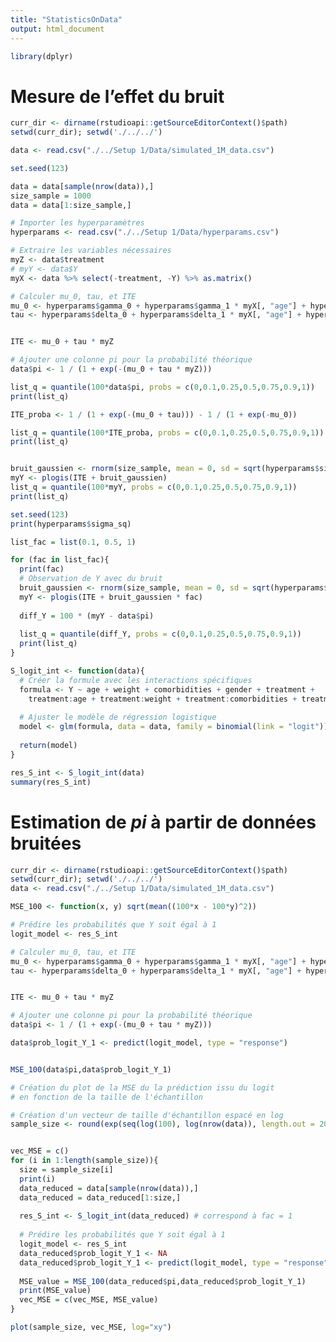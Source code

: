 ```yaml
---
title: "StatisticsOnData"
output: html_document
---
```


```r
library(dplyr)
```


# Mesure de l'effet du bruit

```r
curr_dir <- dirname(rstudioapi::getSourceEditorContext()$path)
setwd(curr_dir); setwd('./../../')

data <- read.csv("./../Setup 1/Data/simulated_1M_data.csv")

set.seed(123)

data = data[sample(nrow(data)),]
size_sample = 1000
data = data[1:size_sample,]

# Importer les hyperparamètres
hyperparams <- read.csv("./../Setup 1/Data/hyperparams.csv")
```


```r
# Extraire les variables nécessaires
myZ <- data$treatment
# myY <- data$Y
myX <- data %>% select(-treatment, -Y) %>% as.matrix()

# Calculer mu_0, tau, et ITE
mu_0 <- hyperparams$gamma_0 + hyperparams$gamma_1 * myX[, "age"] + hyperparams$gamma_2 * myX[, "weight"] + hyperparams$gamma_3 * myX[, "comorbidities"] + hyperparams$gamma_4 * myX[, "gender"]
tau <- hyperparams$delta_0 + hyperparams$delta_1 * myX[, "age"] + hyperparams$delta_2 * myX[, "weight"] + hyperparams$delta_3 * myX[, "comorbidities"] + hyperparams$delta_4 * myX[, "gender"]


ITE <- mu_0 + tau * myZ

# Ajouter une colonne pi pour la probabilité théorique
data$pi <- 1 / (1 + exp(-(mu_0 + tau * myZ)))

list_q = quantile(100*data$pi, probs = c(0,0.1,0.25,0.5,0.75,0.9,1))
print(list_q)

ITE_proba <- 1 / (1 + exp(-(mu_0 + tau))) - 1 / (1 + exp(-mu_0))

list_q = quantile(100*ITE_proba, probs = c(0,0.1,0.25,0.5,0.75,0.9,1))
print(list_q)


bruit_gaussien <- rnorm(size_sample, mean = 0, sd = sqrt(hyperparams$sigma_sq))
myY <- plogis(ITE + bruit_gaussien)
list_q = quantile(100*myY, probs = c(0,0.1,0.25,0.5,0.75,0.9,1))
print(list_q)

```

```r
set.seed(123)
print(hyperparams$sigma_sq)

list_fac = list(0.1, 0.5, 1)

for (fac in list_fac){
  print(fac)
  # Observation de Y avec du bruit
  bruit_gaussien <- rnorm(size_sample, mean = 0, sd = sqrt(hyperparams$sigma_sq))
  myY <- plogis(ITE + bruit_gaussien * fac)
  
  diff_Y = 100 * (myY - data$pi)
  
  list_q = quantile(diff_Y, probs = c(0,0.1,0.25,0.5,0.75,0.9,1))
  print(list_q)
}
```

```r
S_logit_int <- function(data){
  # Créer la formule avec les interactions spécifiques
  formula <- Y ~ age + weight + comorbidities + gender + treatment +
    treatment:age + treatment:weight + treatment:comorbidities + treatment:gender
  
  # Ajuster le modèle de régression logistique
  model <- glm(formula, data = data, family = binomial(link = "logit"))
  
  return(model)
}

res_S_int <- S_logit_int(data)
summary(res_S_int)
```

# Estimation de $pi$ à partir de données bruitées

```r
curr_dir <- dirname(rstudioapi::getSourceEditorContext()$path)
setwd(curr_dir); setwd('./../../')
data <- read.csv("./../Setup 1/Data/simulated_1M_data.csv")

MSE_100 <- function(x, y) sqrt(mean((100*x - 100*y)^2))

# Prédire les probabilités que Y soit égal à 1
logit_model <- res_S_int

# Calculer mu_0, tau, et ITE
mu_0 <- hyperparams$gamma_0 + hyperparams$gamma_1 * myX[, "age"] + hyperparams$gamma_2 * myX[, "weight"] + hyperparams$gamma_3 * myX[, "comorbidities"] + hyperparams$gamma_4 * myX[, "gender"]
tau <- hyperparams$delta_0 + hyperparams$delta_1 * myX[, "age"] + hyperparams$delta_2 * myX[, "weight"] + hyperparams$delta_3 * myX[, "comorbidities"] + hyperparams$delta_4 * myX[, "gender"]


ITE <- mu_0 + tau * myZ

# Ajouter une colonne pi pour la probabilité théorique
data$pi <- 1 / (1 + exp(-(mu_0 + tau * myZ)))

data$prob_logit_Y_1 <- predict(logit_model, type = "response")


MSE_100(data$pi,data$prob_logit_Y_1)
```

```r
# Création du plot de la MSE du la prédiction issu du logit
# en fonction de la taille de l'échantillon

# Création d'un vecteur de taille d'échantillon espacé en log
sample_size <- round(exp(seq(log(100), log(nrow(data)), length.out = 20)))


vec_MSE = c()
for (i in 1:length(sample_size)){
  size = sample_size[i]
  print(i)
  data_reduced = data[sample(nrow(data)),]
  data_reduced = data_reduced[1:size,]
  
  res_S_int <- S_logit_int(data_reduced) # correspond à fac = 1
  
  # Prédire les probabilités que Y soit égal à 1
  logit_model <- res_S_int
  data_reduced$prob_logit_Y_1 <- NA
  data_reduced$prob_logit_Y_1 <- predict(logit_model, type = "response")
  
  MSE_value = MSE_100(data_reduced$pi,data_reduced$prob_logit_Y_1)
  print(MSE_value)
  vec_MSE = c(vec_MSE, MSE_value)
}

plot(sample_size, vec_MSE, log="xy")
```


